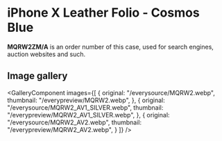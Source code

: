 
# iPhone X Leather Folio - Cosmos Blue

<Callout type='info' emoji='👉🏻'>**MQRW2ZM/A** is an order number of this case, used for search engines, auction websites and such.</Callout>

## Image gallery

<GalleryComponent
    images={[
      {
        original: "/everysource/MQRW2.webp",
        thumbnail: "/everypreview/MQRW2.webp",
      },
      {
        original: "/everysource/MQRW2_AV1_SILVER.webp",
        thumbnail: "/everypreview/MQRW2_AV1_SILVER.webp",
      },
      {
        original: "/everysource/MQRW2_AV2.webp",
        thumbnail: "/everypreview/MQRW2_AV2.webp",
      }
    ]}
  />
